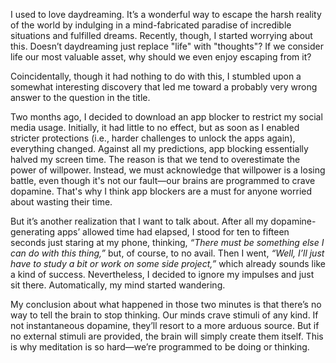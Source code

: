 
I used to love daydreaming. It’s a wonderful way to escape the harsh reality of the world by indulging in a mind-fabricated paradise of incredible situations and fulfilled dreams. Recently, though, I started worrying about this. Doesn’t daydreaming just replace "life" with "thoughts"? If we consider life our most valuable asset, why should we even enjoy escaping from it?

Coincidentally, though it had nothing to do with this, I stumbled upon a somewhat interesting discovery that led me toward a probably very wrong answer to the question in the title.

Two months ago, I decided to download an app blocker to restrict my social media usage. Initially, it had little to no effect, but as soon as I enabled stricter protections (i.e., harder challenges to unlock the apps again), everything changed. Against all my predictions, app blocking essentially halved my screen time. The reason is that we tend to overestimate the power of willpower. Instead, we must acknowledge that willpower is a losing battle, even though it's not our fault—our brains are programmed to crave dopamine. That's why I think app blockers are a must for anyone worried about wasting their time.

But it’s another realization that I want to talk about. After all my dopamine-generating apps’ allowed time had elapsed, I stood for ten to fifteen seconds just staring at my phone, thinking, _“There _must_ be something else I can do with this thing,”_ but, of course, to no avail. Then I went, _“Well, I’ll just have to study a bit or work on some side project,”_ which already sounds like a kind of success. Nevertheless, I decided to ignore my impulses and just sit there. Automatically, my mind started wandering. 

My conclusion about what happened in those two minutes is that there’s no way to tell the brain to stop thinking. Our minds crave stimuli of any kind. If not instantaneous dopamine, they’ll resort to a more arduous source. But if no external stimuli are provided, the brain will simply create them itself. This is why meditation is so hard—we’re programmed to be doing or thinking.